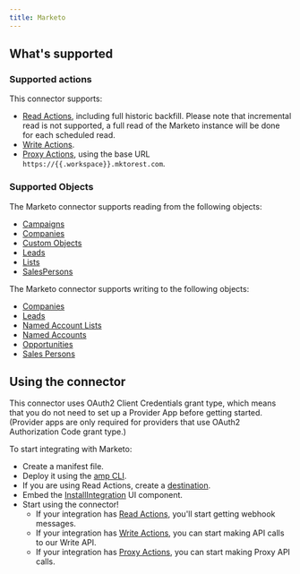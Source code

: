 ```yaml
---
title: Marketo
---
```

## What's supported

### Supported actions

This connector supports:
- [Read Actions](/read-actions), including full historic backfill. Please note that incremental read is not supported, a full read of the Marketo instance will be done for each scheduled read.
- [Write Actions](/write-actions).
- [Proxy Actions](/proxy-actions), using the base URL `https://{{.workspace}}.mktorest.com`.

### Supported Objects
The Marketo connector supports reading from the following objects:

- [Campaigns](https://developer.adobe.com/marketo-apis/api/mapi/#operation/getCampaignsUsingGET)
- [Companies](https://developer.adobe.com/marketo-apis/api/mapi/#operation/getCompaniesUsingGET)
- [Custom Objects](https://developer.adobe.com/marketo-apis/api/mapi/#operation/listCustomObjectsUsingGET)
- [Leads](https://developer.adobe.com/marketo-apis/api/mapi/#operation/getLeadsByFilterUsingGET)
- [Lists](https://developer.adobe.com/marketo-apis/api/mapi/#operation/getListsUsingGET)
- [SalesPersons](https://developer.adobe.com/marketo-apis/api/mapi/#operation/getSalesPersonUsingGET)

The Marketo connector supports writing to the following objects:

- [Companies](https://developer.adobe.com/marketo-apis/api/mapi/#operation/syncCompaniesUsingPOST)
- [Leads](https://developer.adobe.com/marketo-apis/api/mapi/#operation/syncLeadUsingPOST)
- [Named Account Lists](https://developer.adobe.com/marketo-apis/api/mapi/#operation/syncNamedAccountListsUsingPOST)
- [Named Accounts](https://developer.adobe.com/marketo-apis/api/mapi/#operation/syncNamedAccountsUsingPOST)
- [Opportunities](https://developer.adobe.com/marketo-apis/api/mapi/#operation/syncOpportunitiesUsingPOST)
- [Sales Persons](https://developer.adobe.com/marketo-apis/api/mapi/#operation/syncSalesPersonsUsingPOST)

## Using the connector

This connector uses OAuth2 Client Credentials grant type, which means that you do not need to set up a Provider App before getting started. (Provider apps are only required for providers that use OAuth2 Authorization Code grant type.)


To start integrating with Marketo:
- Create a manifest file.
- Deploy it using the [amp CLI](/cli/overview).
- If you are using Read Actions, create a [destination](/destinations).
- Embed the [InstallIntegration](/embeddable-ui-components#install-integration) UI component.
- Start using the connector!
   - If your integration has [Read Actions](/read-actions), you'll start getting webhook messages.
   - If your integration has [Write Actions](/write-actions), you can start making API calls to our Write API.
   - If your integration has [Proxy Actions](/proxy-actions), you can start making Proxy API calls.
